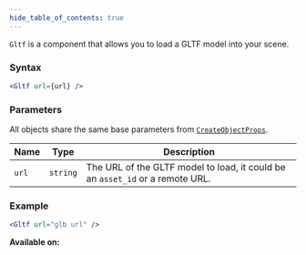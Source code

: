 ```yaml
---
hide_table_of_contents: true
---
```



`Gltf` is a component that allows you to load a GLTF model into your scene.

### Syntax

```jsx
<Gltf url={url} />
```

### Parameters

All objects share the same base parameters from [`CreateObjectProps`](/sdk/types/CreateObjectProps).

| Name  | Type     | Description                                                                   |
| ----- | -------- | ----------------------------------------------------------------------------- |
| `url` | `string` | The URL of the GLTF model to load, it could be an `asset_id` or a remote URL. |

### Example

```jsx
<Gltf url="glb url" />
```

**Available on:** <ClientTag /> <ServerTag />
